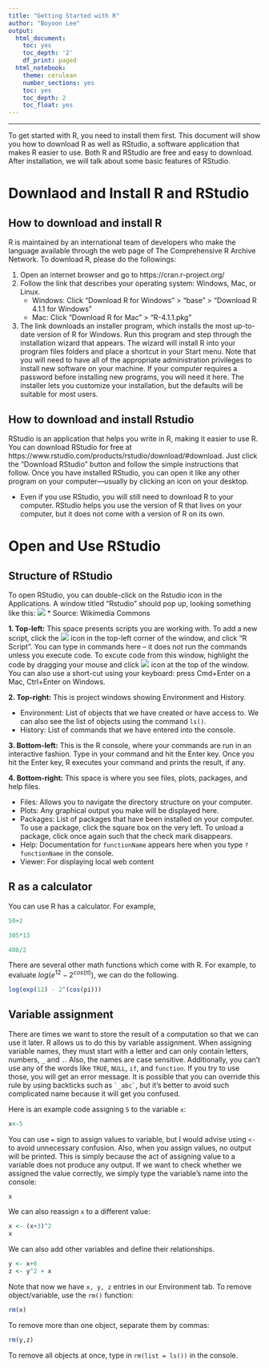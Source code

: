 ```yaml
---
title: "Getting Started with R"
author: "Boyoon Lee"
output:
  html_document:
    toc: yes
    toc_depth: '2'
    df_print: paged
  html_notebook:
    theme: cerulean
    number_sections: yes
    toc: yes
    toc_depth: 2
    toc_float: yes
---
```


***
To get started with R, you need to install them first. This document will show you how to download R as well as RStudio, a software application that makes R easier to use. Both R and RStudio are free and easy to download. After installation, we will talk about some basic features of RStudio. 



# Downlaod and Install R and RStudio

## How to download and install R
R is maintained by an international team of developers who make the language available through the web page of The Comprehensive R Archive Network. To download R, please do the followings:

1. Open an internet browser and go to https://cran.r-project.org/
2. Follow the link that describes your operating system: Windows, Mac, or Linux.
   + Windows: Click “Download R for Windows” > “base”  > "Download R 4.1.1 for Windows"
   + Mac: Click “Download R for Mac” > "R-4.1.1.pkg"
3. The link downloads an installer program, which installs the most up-to-date version of R for Windows. Run this program and step through the installation wizard that appears. The wizard will install R into your program files folders and place a shortcut in your Start menu. Note that you will need to have all of the appropriate administration privileges to install new software on your machine. If your computer requires a password before installing new programs, you will need it here. The installer lets you customize your installation, but the defaults will be suitable for most users. 

## How to download and install Rstudio
RStudio is an application that helps you write in R, making it easier to use R. You can download RStudio for free at https://www.rstudio.com/products/rstudio/download/#download. Just click the “Download RStudio” button and follow the simple instructions that follow. Once you have installed RStudio, you can open it like any other program on your computer—usually by clicking an icon on your desktop.

* Even if you use RStudio, you will still need to download R to your computer. RStudio helps you use the version of R that lives on your computer, but it does not come with a version of R on its own.



# Open and Use RStudio

## Structure of RStudio
To open RStudio, you can double-click on the Rstudio icon in the Applications. A window titled "Rstudio" should pop up, looking something like this:
[<img src="https://upload.wikimedia.org/wikipedia/commons/3/39/Structure_of_Rstudio.jpeg">](https://upload.wikimedia.org/wikipedia/commons/3/39/Structure_of_Rstudio.jpeg)
  * Source: Wikimedia Commons

**1. Top-left:** This space presents scripts you are working with. To add a new script, click the ![](C:/Users/joerh/OneDrive/Pictures/script.png) icon in the top-left corner of the window, and click “R Script”. You can type in commands here -- it does not run the commands unless you execute code. To excute code from this window, highlight the code by dragging your mouse and click ![](C:/Users/joerh/OneDrive/Pictures/run.png) icon at the top of the window. You can also use a short-cut using your keyboard: press Cmd+Enter on a Mac, Ctrl+Enter on Windows.

**2. Top-right:** This is project windows showing Environment and History. 

* Environment: List of objects that we have created or have access to. We can also see the list of objects using the command ``` ls()```.
* History: List of commands that we have entered into the console.

**3. Bottom-left:** This is the R console, where your commands are run in an interactive fashion. Type in your command and hit the Enter key. Once you hit the Enter key, R executes your command and prints the result, if any.

**4. Bottom-right:** This space is where you see files, plots, packages, and help files. 

* Files: Allows you to navigate the directory structure on your computer.
* Plots: Any graphical output you make will be displayed here.
* Packages: List of packages that have been installed on your computer. To use a package, click the square box on the very left. To unload a package, click once again such that the check mark disappears.  
* Help: Documentation for ```functionName``` appears here when you type ```?functionName``` in the console.
* Viewer: For displaying local web content


## R as a calculator

You can use R has a calculator. For example,

```r
50+2
```
```r
305*13
```
```r
408/2
```
There are several other math functions which come with R. For example, to evaluate $log(e^{12}-2^{cos(\pi)})$, we can do the following.
```r
log(exp(12) - 2^(cos(pi)))
```

## Variable assignment 

There are times we want to store the result of a computation so that we can use it later. R allows us to do this by variable assignment. When assigning variable names, they must start with a letter and can only contain letters, numbers, ```_``` and ```.```. Also, the names are case sensitive. Additionally, you can't use any of the words like ```TRUE```, ```NULL```, ```if```, and ```function```. If you try to use those, you will get an error message. It is possible that you can override this rule by using backticks such as ``` `_abc` ```, but it's better to avoid such complicated name because it will get you confused. 

Here is an example code assigning ```5``` to the variable ```x```:
```r
x<-5
```
You can use  ```=``` sign to assign values to variable, but I would advise using ```<-``` to avoid unnecessary confusion. Also, when you assign values, no output will be printed. This is simply because the act of assigning value to a variable does not produce any output. If we want to check whether we assigned the value correctly, we simply type the variable's name into the console:
```r
x
```
We can also reassign ```x``` to a different value:
```r
x <- (x+3)^2
x
```
We can also add other variables and define their relationships.
```r
y <- x+6
z <- y^2 + x
```

Note that now we have ```x, y, z``` entries in our Environment tab. To remove object/variable, use the ```rm()``` function:
```r
rm(x)
```
To remove more than one object, separate them by commas:
```r
rm(y,z)
```
To remove all objects at once, type in ```rm(list = ls())``` in the console.
